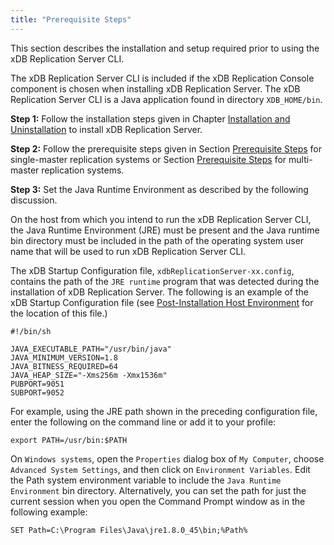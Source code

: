 ```yaml
---
title: "Prerequisite Steps"
---
```


<div id="prereq_steps" class="registered_link"></div>

This section describes the installation and setup required prior to using the xDB Replication Server CLI.

The xDB Replication Server CLI is included if the xDB Replication Console component is chosen when installing xDB Replication Server. The xDB Replication Server CLI is a Java application found in directory `XDB_HOME/bin`.

**Step 1:** Follow the installation steps given in Chapter [Installation and Uninstallation](../03_installation/#installation) to install xDB Replication Server.

**Step 2:** Follow the prerequisite steps given in Section [Prerequisite Steps](/eprs/6.2/05_smr_operation/01_prerequisites/) for single-master replication systems or Section [Prerequisite Steps](/eprs/6.2/06_mmr_operation/01_pre_steps/) for multi-master replication systems.

**Step 3:** Set the Java Runtime Environment as described by the following discussion.

On the host from which you intend to run the xDB Replication Server CLI, the Java Runtime Environment (JRE) must be present and the Java runtime bin directory must be included in the path of the operating system user name that will be used to run xDB Replication Server CLI.

The xDB Startup Configuration file, `xdbReplicationServer-xx.config`, contains the path of the `JRE runtime` program that was detected during the installation of xDB Replication Server. The following is an example of the xDB Startup Configuration file (see [Post-Installation Host Environment](../03_installation/05_post_installation_host_environment/#post_installation_host_environment) for the location of this file.)

```text
#!/bin/sh

JAVA_EXECUTABLE_PATH="/usr/bin/java"
JAVA_MINIMUM_VERSION=1.8
JAVA_BITNESS_REQUIRED=64
JAVA_HEAP_SIZE="-Xms256m -Xmx1536m"
PUBPORT=9051
SUBPORT=9052
```

For example, using the JRE path shown in the preceding configuration file, enter the following on the command line or add it to your profile:

`export PATH=/usr/bin:$PATH`

On `Windows systems`, open the `Properties` dialog box of `My Computer`, choose `Advanced System Settings`, and then click on `Environment Variables`. Edit the Path system environment variable to include the `Java Runtime Environment` bin directory. Alternatively, you can set the path for just the current session when you open the Command Prompt window as in the following example:

`SET Path=C:\Program Files\Java\jre1.8.0_45\bin;%Path%`
